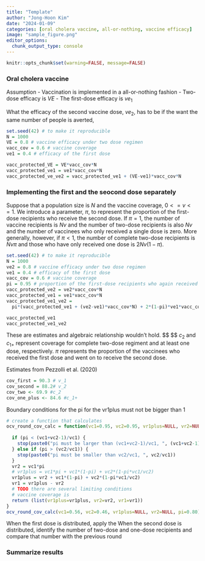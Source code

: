 ```yaml
---
title: "Template"
author: "Jong-Hoon Kim"
date: "2024-01-09"
categories: [oral cholera vaccine, all-or-nothing, vaccine efficacy]
image: "sample_figure.png"
editor_options: 
  chunk_output_type: console
---
```


```r
knitr::opts_chunk$set(warning=FALSE, message=FALSE) 
```

### Oral cholera vaccine

Assumption
 - Vaccination is implemented in a all-or-nothing fashion
 - Two-dose efficacy is $VE$
 - The first-dose efficacy is $ve_1$
 
What the efficacy of the second vaccine dose, $ve_2$, has to be if the want the same number of people is averted,

```r
set.seed(42) # to make it reproducible
N = 1000
VE = 0.8 # vaccine efficacy under two dose regimen
vacc_cov = 0.6 # vaccine coverage
ve1 = 0.4 # efficacy of the first dose

vacc_protected_VE = VE*vacc_cov*N
vacc_protected_ve1 = ve1*vacc_cov*N
vacc_protected_ve_ve2 = vacc_protected_ve1 + (VE-ve1)*vacc_cov*N
```

### Implementing the first and the seocond dose separately

Suppose that a population size is $N$ and the vaccine coverage, $0<=v<=1$. We introduce a parameter, $\pi$, to represent the proportion of the first-dose recipients who receive the second dose. If $\pi=1$, the number of vaccine recipients is $Nv$ and the number of two-dose recipients is also $Nv$ and the number of vaccinees who only received a single dose is zero. More generally, however, if $\pi < 1$, the number of complete two-dose recipients is $Nv\pi$ and those who have only received one dose is $2Nv(1-\pi)$.



```r
set.seed(42) # to make it reproducible
N = 1000
ve2 = 0.8 # vaccine efficacy under two dose regimen
ve1 = 0.4 # efficacy of the first dose
vacc_cov = 0.6 # vaccine coverage
pi = 0.95 # proportion of the first-dose recipients who again received the second dose
vacc_protected_ve2 = ve2*vacc_cov*N
vacc_protected_ve1 = ve1*vacc_cov*N
vacc_protected_ve1_ve2 = 
  pi*(vacc_protected_ve1 + (ve2-ve1)*vacc_cov*N) + 2*(1-pi)*ve1*vacc_cov*N

vacc_protected_ve1
vacc_protected_ve1_ve2
```

These are estimates and algebraic relationship wouldn't hold.
$$
\begin{align}
c_2 &= v_1 \pi \\
c_{1+} &= v_1 \pi + v_1(1-\pi) + v_2(1-\pi v_1/v_2) 

\end{align}
$$
$c_2$ and $c_{1+}$ represent coverage for complete two-dose regiment and at least one dose, respectively. $\pi$ represents the proportion of the vaccinees who received the first dose and went on to receive the second dose. 

Estimates from Pezzolli et al. (2020)

```r
cov_first = 90.3 # v_1
cov_second = 88.2# v_2
cov_two <- 69.9 #c_2
cov_one_plus <- 84.6 #c_1+
```




Boundary conditions for the pi for the vr1plus must not be bigger than 1
```r
# create a function that calculates 
ocv_round_cov_calc = function(vc1=0.95, vc2=0.95, vr1plus=NULL, vr2=NULL, pi=0.7){
  
  if (pi < (vc1+vc2-1)/vc1) {
    stop(paste0("pi must be larger than (vc1+vc2-1)/vc1, ", (vc1+vc2-1)/vc1))
  } else if (pi > (vc2/vc1)) {
    stop(paste0("pi must be smaller than vc2/vc1, ", vc2/vc1))
  }
  vr2 = vc1*pi  
  # vr1plus = vc1*pi + vc1*(1-pi) + vc2*(1-pi*vc1/vc2)
  vr1plus = vr2 + vc1*(1-pi) + vc2*(1-pi*vc1/vc2) 
  vr1 = vr1plus - vr2
  # TODO there are several limiting conditions
  # vaccine coverage is 
  return (list(vr1plus=vr1plus, vr2=vr2, vr1=vr1))
}
ocv_round_cov_calc(vc1=0.56, vc2=0.46, vr1plus=NULL, vr2=NULL, pi=0.80)
```

When the first dose is distributed, apply the 
When the second dose is distributed, identify the number of two-dose and one-dose recipients and compare that number with the previous round



### Summarize results
